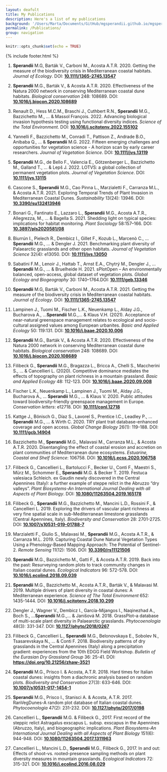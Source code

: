 ```yaml
---
layout: deafult
title: My Publications
description: Here's a list of my publications
background: '/Users/Marta/Documents/GitHub/mgsperandii.github.io/mgsperandii.github.io/img/Marta_Eris_CampoImp.jpg'
permalink: /Publications/
group: navigation
---
```


```r
knitr::opts_chunk$set(echo = TRUE)
```

{% include footer.html %}

<p align="justify">1. **Sperandii** M.G, Barták V., Carboni M., Acosta A.T.R. 2020. Getting the measure of the biodiversity crisis in Mediterranean coastal habitats. _Journal of Ecology_. DOI: <a href="https://doi.org/10.1111/1365-2745.13547">**10.1111/1365-2745.13547**</a> </p>

2.	**Sperandii** M.G., Barták V., & Acosta A.T.R. 2020. Effectiveness of the Natura 2000 network in conserving Mediterranean coastal dune habitats. _Biological conservation_ 248: 108689. DOI: [**10.1016/j.biocon.2020.108689**](https://doi.org/10.1016/j.biocon.2020.108689)

1. Renault D., Hess M.C.M., Braschi J., Cuthbert R.N., **Sperandii** M.G., Bazzichetto M., ... & Massol François. 2022. Advancing biological invasion hypothesis testing using functional diversity indices. _Science of the Total Environment_. DOI: [**10.1016/j.scitotenv.2022.155102**](https://doi.org/10.1016/j.scitotenv.2022.155102)

2. Yannelli F., Bazzichetto M., Conradi T., Pattison Z., Andrade B.O., Anibaba Q., ... & **Sperandii** M.G. 2022. Fifteen emerging challenges and opportunities for vegetation science - A horizon scan by early career researchers. _Journal of Vegetation Science_. DOI: [**10.1111/jvs.13119**](https://doi.org/10.1111/jvs.13119)

3. **Sperandii** M.G., de Bello F., Valencia E., Götzenberger L., Bazzichetto M., Galland T., ... & Lepš J. 2022. LOTVS: a global collection of permanent vegetation plots. _Journal of Vegetation Science_. DOI: [**10.1111/jvs.13115**](https://doi.org/10.1111/jvs.13115)

4. Cascone S., **Sperandii** M.G., Cao Pinna L., Marzialetti F., Carranza M.L., & Acosta A.T.R. 2021. Exploring Temporal Trends of Plant Invasion in Mediterranean Coastal Dunes. _Sustainability_ 13(24): 13946. DOI: [**10.3390/su132413946**](https://doi.org/10.3390/su132413946)

5. Bonari G., Fantinato E., Lazzaro L., **Sperandii** M.G., Acosta A.T.R., Allegrezza, M., ... & Bagella S. 2021. Shedding light on typical species: implications for habitat monitoring. _Plant Sociology_ 58:157–166. DOI: [**10.3897/pls2020581/08**](https://doi.org/10.3897/pls2020581/08)

6. Biurrún I., Pielech R., Dembicz I., Gillet F., Kozub L., Marcenò C., ...**Sperandii** M.G., ... & Dengler J. 2021. Benchmarking plant diversity of Palaearctic grasslands and other open habitats. _Journal of Vegetation Science_ 32(4): e13050. DOI: [**10.1111/jvs.13050**](https://doi.org/10.1111/jvs.13050)

7. Sabatini F.M., Lenoir J., Hattab T., Arnst E.A., Chytrý M., Dengler J., ...**Sperandii** M.G., ... & Bruelheide H. 2021. sPlotOpen – An environmentally balanced, open-access, global dataset of vegetation plots. _Global Ecology and Biogeography_ 30: 1740–1764.DOI: [**10.1111/geb.13346**](https://doi.org/10.1111/geb.13346)

8. **Sperandii** M.G, Barták V., Carboni M., Acosta A.T.R. 2021. Getting the measure of the biodiversity crisis in Mediterranean coastal habitats. _Journal of Ecology_. DOI: [**10.1111/1365-2745.13547**](https://doi.org/10.1111/1365-2745.13547)

9. Lampinen J., Tuomi M., Fischer L.K., Neuenkamp L., Alday J.G., Bucharova A., ...**Sperandii** M.G.,... & Klaus V.H. (2021). Acceptance of near-natural greenspace management relates to ecological and socio-cultural assigned values among European urbanites. _Basic and Applied Ecology_ 50: 119:131. DOI: [**10.1016/j.baae.2020.10.006**](https://doi.org/10.1016/j.baae.2020.10.006)

10.	**Sperandii** M.G., Barták V., & Acosta A.T.R. 2020. Effectiveness of the Natura 2000 network in conserving Mediterranean coastal dune habitats. _Biological conservation_ 248: 108689. DOI: [**10.1016/j.biocon.2020.108689**](https://doi.org/10.1016/j.biocon.2020.108689)

11. Filibeck G., **Sperandii** M.G., Bragazza L., Bricca A., Chelli S., Maccherini S., ... & Cancellieri L. (2020). Competitive dominance mediates the effects of topography on plant richness in a mountain grassland. _Basic and Applied Ecology_ 48: 112-123. DOI: [**10.1016/j.baae.2020.09.008**](https://doi.org/10.1016/j.baae.2020.09.008)

12.	Fischer L.K., Neuenkamp L., Lampinen J., Tuomi M., Alday J.G., Bucharova A., ... **Sperandii** M.G., … & Klaus V. 2020. Public attitudes toward biodiversity‐friendly greenspace management in Europe. _Conservation letters_: e12718. DOI: [**10.1111/conl.12718**](https://doi.org/10.1111/conl.12718)

13.	Kattge J., Bönisch G., Díaz S., Lavorel S., Prentice I.C., Leadley P., ... **Sperandii** M.G., … & Wirth C. 2020.  TRY plant trait database-enhanced coverage and open access. _Global Change Biology_ 26(1): 119-188. DOI:  [**10.1111/gcb.14904**](https://doi.org/10.1111/gcb.14904)

14.	Bazzichetto M., **Sperandii** M.G., Malavasi M., Carranza M.L., & Acosta A.T.R. 2020. Disentangling the effect of coastal erosion and accretion on plant communities of Mediterranean dune ecosystems. _Estuarine, Coastal and Shelf Science_: 106758. DOI: [**10.1016/j.ecss.2020.106758**](https://doi.org/10.1016/j.ecss.2020.106758)

15.	Filibeck G., Cancellieri L., Bartolucci F., Becker U., Conti F., Maestri S., Mürz M., Schommer E., **Sperandii** M.G. & Becker T. 2019. Festuca valesiaca Schleich. ex Gaudin newly discovered in the Central Apennines (Italy): a further example of steppe relict in the Abruzzo “dry valleys”. _Plant Biosystems-An International Journal Dealing with all Aspects of Plant Biology_. DOI: [**10.1080/11263504.2019.165178**](https://doi.org/10.1080/11263504.2019.165178)

16.	Filibeck G., **Sperandii** M.G., Bazzichetto M., Mancini L.D., Rossini F., & Cancellieri L. 2019. Exploring the drivers of vascular plant richness at very fine spatial scale in sub-Mediterranean limestone grasslands (Central Apennines, Italy). _Biodiversity and Conservation_ 28: 2701-2725. DOI: [**10.1007/s10531-019-01788-7**](https://doi.org/10.1007/s10531-019-01788-7)

17.	Marzialetti F., Giulio S., Malavasi M., **Sperandii** M.G., Acosta A.T.R., & Carranza M.L. 2019. Capturing Coastal Dune Natural Vegetation Types Using a Phenology-Based Mapping Approach: The Potential of Sentinel-2. _Remote Sensing_ 11(12): 1506. DOI: [**10.3390/rs11121506**](https://doi.org/10.3390/rs11121506)

18.	**Sperandii** M.G., Bazzichetto M., Gatti F., & Acosta A.T.R. 2019. Back into the past: Resurveying random plots to track community changes in Italian coastal dunes. _Ecological Indicators_ 96: 572-578. DOI: [**10.1016/j.ecolind.2018.09.039**](https://doi.org/10.1016/j.ecolind.2018.09.039)

19.	**Sperandii** M.G., Bazzichetto M., Acosta A.T.R., Barták V., & Malavasi M. 2019. Multiple drivers of plant diversity in coastal dunes: A Mediterranean experience. _Science of The Total Environment_ 652: 1435-1444. DOI: [**10.1016/j.scitotenv.2018.10.299**](https://doi.org/10.1016/j.scitotenv.2018.10.299)

20.	Dengler J., Wagner V., Dembicz I., García-Mijangos I., Naqinezhad A., Boch S., ...**Sperandii** M.G.,...  & Janišová M. 2018. GrassPlot–a database of multi-scale plant diversity in Palaearctic grasslands. _Phytocoenologia_ 48(3): 331-347. DOI: [**10.1127/phyto/2018/0267**](http://doi.org/10.1127/phyto/2018/0267)

21.	Filibeck G., Cancellieri L., **Sperandii** M.G., Belonovskaya E., Sobolev N., Tsasarevskaya N., ... & Conti F. 2018. Biodiversity patterns of dry grasslands in the Central Apennines (Italy) along a precipitation gradient: experiences from the 10th EDGG Field Workshop. _Bulletin of the Eurasian Dry Grassland Group_ 36: 25-41. DOI: [**https://doi.org/10.21256/zhaw-3521**](https://doi.org/10.21256/zhaw-3521)

22.	**Sperandii** M.G., Prisco I. & Acosta, A.T.R. 2018. Hard times for Italian coastal dunes: insights from a diachronic analysis based on random plots. _Biodiversity and Conservation_ 27(3): 633-646. DOI: [**10.1007/s10531-017-1454-1**](https://doi.org/10.1007/s10531-017-1454-1)

23.	**Sperandii** M.G., Prisco I., Stanisci A. & Acosta, A.T.R. 2017. RanVegDunes-A random plot database of Italian coastal dunes. _Phytocoenologia_ 47(2): 231-232. DOI: [**10.1127/phyto/2017/0198**](http://doi.org/10.1127/phyto/2017/0198)

24.	Cancellieri L., **Sperandii** M.G. & Filibeck G., 2017. First record of the steppic relict Astragalus exscapus L. subsp. exscapus in the Apennines (Abruzzo, Italy), and biogeographic implications. _Plant Biosystems-An International Journal Dealing with all Aspects of Plant Biology_ 151(6): 944-948. DOI: [**10.1080/11263504.2017.1311963**](https://doi.org/10.1080/11263504.2017.1311963)

24.	Cancellieri L., Mancini L.D., **Sperandii** M.G., Filibeck G., 2017. In and out: Effects of shoot-vs. rooted-presence sampling methods on plant diversity measures in mountain grasslands. _Ecological Indicators_ 72: 315-321. DOI: [**10.1016/j.ecolind.2016.08.029**](https://doi.org/10.1016/j.ecolind.2016.08.029)

